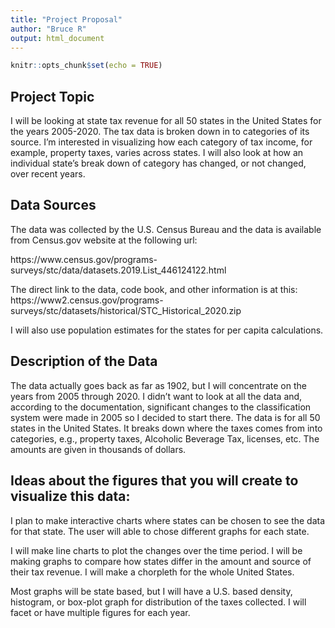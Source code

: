 ```yaml
---
title: "Project Proposal"
author: "Bruce R"
output: html_document
---
```


```r
knitr::opts_chunk$set(echo = TRUE)
```

## Project Topic

<!-- Identify the subject of your project. What are you going to be making your visualizations about? -->

<!-- Some examples of possible topics: -->
<!-- * Educational achievement in a country/province/city -->
<!-- * Sports - player statistics and performance of a team -->
<!-- * Political survey data like what we've used in previous courses in this specialization -->
<!-- * Business data - prices, company performance, budget data, productivity data -->

<!-- Please indicate in as much detail as possible what the topic is going to be. -->

I will be looking at state tax revenue for all 50 states in the United States for the years 2005-2020. The tax data is broken down in to categories of its source. I'm interested in visualizing how each category of tax income, for example, property taxes, varies across states. I will also look at how an individual state's break down of category has changed, or not changed, over recent years.


## Data Sources

<!-- Please identify the source(s) of data you will use for your project. Provide links to websites and citations for the data. Who created these data? How were they collected? -->

The data was collected by the U.S. Census Bureau and the data is available from Census.gov website at the following url:

https://www.census.gov/programs-surveys/stc/data/datasets.2019.List_446124122.html 

The direct link to the data, code book, and other information is at this:
https://www2.census.gov/programs-surveys/stc/datasets/historical/STC_Historical_2020.zip

I will also use population estimates for the states for per capita calculations.

## Description of the Data

<!-- Please provide specific details about your data. -->

<!-- * If the data covers a timespan, what is the time period? -->
<!-- * If the data covers a geographical location, what geographical location(s)? -->
<!-- * If the data is about a business, political, or non-governmental entity or activity, which entities or activities does it cover? For example is the data about economics, schools, politics, sports, or something else? -->
<!-- * What characteristics are captured by the data? For example, if your data is about cities, what characteristics of the cities are captured in the data? Population, crime rates, economic measures, business activity, traffic? -->
<!-- * Assuming your data is rectangular (like a spreadsheet), how many rows and columns are in the dataset? If your data is not rectangular, how are you going to create a "tidy" dataset from these data? -->

The data actually goes back as far as 1902, but I will concentrate on the years from 2005 through 2020. I didn't want to look at all the data and, according to the documentation, significant changes to the classification system were made in 2005 so I decided to start there. The data is for all 50 states in the United States. It breaks down where the taxes comes from into categories, e.g., property taxes, Alcoholic Beverage Tax, licenses, etc. The amounts are given in thousands of dollars.


## Ideas about the figures that you will create to visualize this data:

<!-- Please provide ideas for the figures you are going to generate from these data. Are you going to make line plots, bar charts, density plot, dumbbell charts, choropleths, or what? You should provide a description of at least three figures. Your final project will include eight figures. -->

I plan to make interactive charts where states can be chosen to see the data for that state. The user will able to chose different graphs for each state.

I will make line charts to plot the changes over the time period. 
I will be making graphs to compare how states differ in the amount and source of their tax revenue.
I will make a chorpleth for the whole United States.

 Most graphs will be state based, but I will have a U.S. based density, histogram, or  box-plot graph for distribution of the taxes collected. I will facet or have multiple figures for each year.
 

